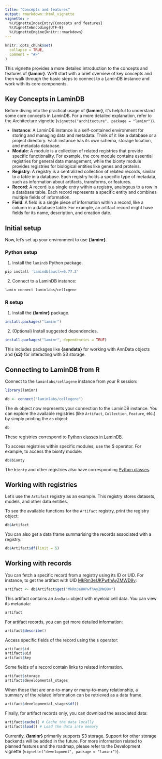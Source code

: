 ```yaml
---
title: "Concepts and features"
output: rmarkdown::html_vignette
vignette: >
  %\VignetteIndexEntry{Concepts and features}
  %\VignetteEncoding{UTF-8}
  %\VignetteEngine{knitr::rmarkdown}
---
```


```r
knitr::opts_chunk$set(
  collapse = TRUE,
  comment = "#>"
)
```

This vignette provides a more detailed introduction to the concepts and features of **{laminr}**.
We'll start with a brief overview of key concepts and then walk through the basic steps to connect to a LaminDB instance and work with its core components.

## Key Concepts in LaminDB

Before diving into the practical usage of **{laminr}**, it's helpful to understand some core concepts in LaminDB.
For a more detailed explanation, refer to the Architecture vignette (`vignette("architecture", package = "laminr")`).

* **Instance**: A LaminDB instance is a self-contained environment for storing and managing data and metadata. Think of it like a database or a project directory. Each instance has its own schema, storage location, and metadata database.
* **Module**: A module is a collection of related registries that provide specific functionality. For example, the core module contains essential registries for general data management, while the bionty module provides registries for biological entities like genes and proteins.
* **Registry**: A registry is a centralized collection of related records, similar to a table in a database. Each registry holds a specific type of metadata, such as information about artifacts, transforms, or features.
* **Record**: A record is a single entry within a registry, analogous to a row in a database table. Each record represents a specific entity and combines multiple fields of information.
* **Field**: A field is a single piece of information within a record, like a column in a database table. For example, an artifact record might have fields for its name, description, and creation date.

## Initial setup

Now, let's set up your environment to use **{laminr}**.

### Python setup

1. Install the `lamindb` Python package.

  ```bash
  pip install 'lamindb[aws]>=0.77.2'
  ```

2. Connect to a LaminDB instance:

  ```bash
  lamin connect laminlabs/cellxgene
  ```

### R setup

1. Install the **{laminr}** package.

  ```r
  install.packages("laminr")
  ```

2. (Optional) Install suggested dependencies.

  ```r
  install.packages("laminr", dependencies = TRUE)
  ```

  This includes packages like **{anndata}** for working with
  AnnData objects and **{s3}** for interacting with S3 storage.

## Connecting to LaminDB from R

Connect to the `laminlabs/cellxgene` instance from your R session:

```r
library(laminr)

db <- connect("laminlabs/cellxgene")
```

The `db` object now represents your connection to the LaminDB
instance. You can explore the available registries (like `Artifact`, 
`Collection`, `Feature`, etc.) by simply printing the `db` object:

```r
db
```

These registries correspond to [Python classes in LaminDB](https://docs.lamin.ai/lamindb).

To access registries within specific modules, use the $ operator. For example, to access the bionty module:

```r
db$bionty
```

The `bionty` and other registries also have corresponding [Python classes](https://docs.lamin.ai/bionty).

## Working with registries

Let's use the `Artifact` registry as an example. This registry stores datasets, models, and other data entities.

To see the available functions for the `Artifact` registry, print the registry object:

```r
db$Artifact
```

You can also get a data frame summarising the records associated with a registry.

```r
db$Artifact$df(limit = 5)
```

## Working with records

You can fetch a specific record from a registry using its ID or UID. For instance, to get the artifact with UID [MkRm3eUKPwfnAyZMWD9v](https://lamin.ai/laminlabs/cellxgene/artifact/MkRm3eUKPwfnAyZMWD9v):

```r
artifact <- db$Artifact$get("MkRm3eUKPwfnAyZMWD9v")
```

This artifact contains an `AnnData` object with myeloid cell data. You can view its metadata:

```r
artifact
```

For artifact records, you can get more detailed information:

```r
artifact$describe()
```

Access specific fields of the record using the `$` operator:

```r
artifact$id
artifact$uid
artifact$key
```

Some fields of a record contain links to related information.

```r
artifact$storage
artifact$developmental_stages
```

When those that are one-to-many or many-to-many relationship, a summary of the related information can be retrieved as a data frame.

```r
artifact$developmental_stages$df()
```

Finally, for artifact records only, you can download the associated data:

```r
artifact$cache() # Cache the data locally
artifact$load() # Load the data into memory
```

<div class="alert alert-warning" role="alert">
  Currently, **{laminr}** primarily supports S3 storage. Support for other storage backends will be added in the future. For more information related to planned features and the roadmap, please refer to the Development vignette (`vignette("development", package = "laminr")`).
</div>
